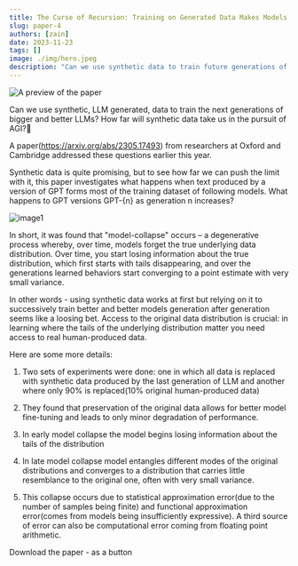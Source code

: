```yaml
---
title: The Curse of Recursion: Training on Generated Data Makes Models Forget
slug: paper-4
authors: [zain]
date: 2023-11-23
tags: []
image: ./img/hero.jpeg
description: "Can we use synthetic data to train future generations of LLM's?"
---
```

![A preview of the paper](./img/hero.jpeg)

<!-- truncate -->


Can we use synthetic, LLM generated, data to train the next generations of bigger and better LLMs? How far will synthetic data take us in the pursuit of AGI?🤔

A paper(https://arxiv.org/abs/2305.17493) from researchers at Oxford and Cambridge addressed these questions earlier this year.

Synthetic data is quite promising, but to see how far we can push the limit with it, this paper investigates what happens when text produced by a version of GPT forms most of the training dataset of following models. What happens to GPT versions GPT-{n} as generation n increases?

![image1](./img/img.jpeg)

In short, it was found that "model-collapse" occurs – a degenerative process whereby, over time, models forget the true underlying data distribution. Over time, you start losing information about the true distribution, which first starts with tails disappearing, and over the generations learned behaviors start converging to a point estimate with very small variance.

In other words - using synthetic data works at first but relying on it to successively train better and better models generation after generation seems like a loosing bet. Access to the original data distribution is crucial: in learning where the tails of the underlying distribution matter you need access to real human-produced data.

Here are some more details:

1. Two sets of experiments were done: one in which all data is replaced with synthetic data produced by the last generation of LLM and another where only 90% is replaced(10% original human-produced data)

2. They found that preservation of the original data allows for better model fine-tuning and leads to only minor degradation of performance.

3. In early model collapse the model begins losing information about the tails of the distribution

4. In late model collapse model entangles different modes of the original distributions and converges to a distribution that carries little resemblance to the original one, often with very small variance.

5. This collapse occurs due to statistical approximation error(due to the number of samples being finite) and functional approximation error(comes from models being insufficiently expressive). A third source of error can also be computational error coming from floating point arithmetic.


<p>
  <DownloadButton link={require('./download/2305.17493.pdf').default}>Download the paper - as a button</DownloadButton>
</p>


<!-- We could create a specific template for Paper Review's -->

<WhatNext />
